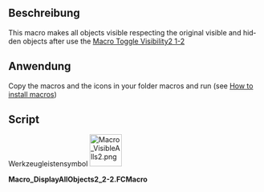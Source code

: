 <languages/>

<div lang="en" dir="ltr" class="mw-content-ltr">
{{Macro
|Name=Macro Toggle Visibility2 2-2
|translate=Macro Toggle Visibility2 2-2
|Icon=Macro_VisibleAlls2.png
|Description={{ColoredParagraph|DarkRed|Yellow|This macro must be used with '''Macro_Toggle_Visibility2_1-2'''}}<br/>This macro makes all objects visible respecting the original visible and hidden objects after use the [[Macro_Toggle_Visibility2_1-2|Macro Toggle Visibility2 1-2]]
|Author=openfablab
|Version=00.02b
|Date=2017-07-27
|FCVersion=All
|Download=[https://wiki.freecad.org/images/e/ec/Macro_VisibleAlls2.png ToolBar Icon]
|SeeAlso=[[Macro_Toggle_Visibility2_1-2|Macro Toggle Visibility2 1-2]]<br/>[[Macro_Toggle_Visibility|Macro Toggle Visibility]]
}}
</div>

<span id="Description"></span>
==Beschreibung==

<div lang="en" dir="ltr" class="mw-content-ltr">
{{ColoredText|This macro must be used with '''[[Macro_Toggle_Visibility2_1-2|Macro Toggle Visibility2 1-2]]'''}}
</div>

<div lang="en" dir="ltr" class="mw-content-ltr">
This macro makes all objects visible respecting the original visible and hidden objects after use the [[Macro_Toggle_Visibility2_1-2|Macro Toggle Visibility2 1-2]]
</div>

<span id="Usage"></span>
==Anwendung==

<div lang="en" dir="ltr" class="mw-content-ltr">
Copy the macros and the icons in your folder macros and run (see [[How_to_install_macros|How to install macros]])
</div>

<div lang="en" dir="ltr" class="mw-content-ltr">
==Script==
</div>

Werkzeugleistensymbol [[File:Macro_VisibleAlls2.png|64px]]

'''Macro_DisplayAllObjects2_2-2.FCMacro'''

{{MacroCode|code=

import FreeCAD
#original name "Macro_VisibleAlls" pratical name "Macro_Toggle_Visibility2_2-2" "Macro_Toggle_Visibility2_1-2" associate with "Macro_Toggle_Visibility2_2-2"
__title__="Macro_DisplayAllObjects2_2-2"
__author__ = "openfablab"
__url__     = "https://freecad.org/index-fr.html"
__version__ = "00.00b"
__date__    = "27/07/2017"

try:
    for ShapeNameObj in FreeCAD.actual:   # displyed alls objects
        #print ShapeNameObj
        FreeCADGui.ActiveDocument.getObject(ShapeNameObj).Visibility = True
except Exception:
    None }}